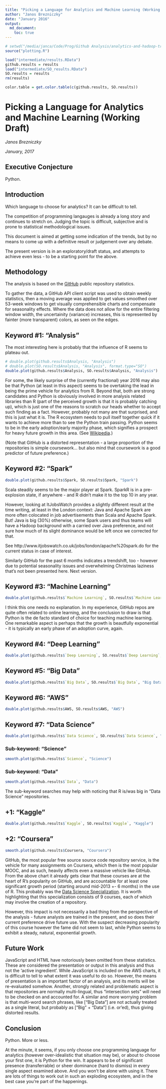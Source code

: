 ```yaml
---
title: "Picking a Language for Analytics and Machine Learning (Working Draft)"
author: "Janos Brezniczky"
date: "January 2016"
output:
  md_document:
    toc: true
---
```


```r
# setwd("/media/janca/Code/Prog/Github Analysis/analytics-and-hadoop-trends/github-trends/")
source("plotting.R")

load("intermediate/results.RData")
github.results = results
load("intermediate/SO_results.RData")
SO.results = results
rm(results)

color.table = get.color.table(c(github.results, SO.results))
```

# Picking a Language for Analytics and Machine Learning (Working Draft)

_Janos Brezniczky_

_January, 2017_

## Executive Conjecture

Python.

## Introduction

Which language to choose for analytics? It can be difficult to tell.

The competition of programming langauges is already a long story and continues to stretch on.
Judging the topic is difficult, subjective and is prone to statistical methodological issues.

This document is aimed at getting some indication of the trends, but by no means to come up with a definitive result or judgement over any debate.

The present version is in an exploratory/draft status, and attempts to achieve even less - to be a starting point for the above.

## Methodology

The analysis is based on the [GitHub](http://github.com) public repository statistics.

To gather the data, a GitHub API client script was used to obtain weekly statistics, 
then a moving average was applied to get values smoothed over 53-week windows to get 
visually comprehensible charts and compensate for seasonality effects. Where the data does 
not allow for the entire filtering window width, the uncertainity (variance) increases, this 
is represented by fainter (more transparent) colors, as seen on the edges.

## Keyword #1: "Analysis"

The most interesting here is probably that the influence of R seems to plateau out.

```r
# double.plot(github.results$Analysis, "Analysis")
# double.plot(SO.results$Analysis, "Analysis", format.type="SO")
double.plot(github.results$Analysis, SO.results$Analysis, "Analysis")
```

For some, the likely surprise of the (currently fractional) year 2016 may also be that Python (at least in this aspect) seems to be overtaking the lead in being the prime vehicle for analytics from R. Beyond that, both are strong candidates and Python is obviously involved in more analysis related libraries than R (part of the perceived growth is that it is probably catching up), which is just one of the reasons to scratch our heads whether to accept such finding as a fact. However, probably not many are that surprised, and this is just what it is. The R ecosystem needs to pull itself together quick if it wants to achieve more than to see the Python train passing. Python seems to be in the early adoption/early majority phase, which signifies a prospect for heavy future growth in this area. (See [Wikipedia](https://en.wikipedia.org/wiki/Diffusion_of_innovations).)

(Note that GitHub is a distorted representation - a large proportion of the repositories is simple coursework... but also mind that coursework is a good predictor of future preference.)

## Keyword #2: "Spark"

```r
double.plot(github.results$Spark, SO.results$Spark, "Spark")
```

Scala steadily seems to be the major player at Spark.
SparkR is in a pre-explosion state, if anywhere - and R didn't make it to the top 10 in any year.

However, looking at ItJobsWatch provides a slightly different result at the time writing, at least in the London context: Java and Apache Spark are more often colocated in job advertisements than Scala and Apache Spark. But! Java is big (30%) otherwise, some Spark users and thus teams will have a Hadoop background with a carried over Java preference, and not sure how much of its slight dominance would be left once we corrected for that.

See http://www.itjobswatch.co.uk/jobs/london/apache%20spark.do for the current status in case of interest.

Similarly GitHub for the past 6 months indicates a trendshift, too - however due to potential seasonality issues and overwhelming Christmas laziness that's not been presented here. Next version.


## Keyword #3: "Machine Learning"

```r
double.plot(github.results$`Machine Learning`, SO.results$`Machine Learning`, "Machine Learning")
```

I think this one needs no explanation. In my experience, GitHub repos are quite often related to online learning, and the conclusion to draw is that Python is the de facto standard of choice for teaching machine learning.
One remarkable aspect is perhaps that the growth is beautfully exponential - it is typically an early phase of an adoption curve, again.

## Keyword #4: "Deep Learning"

```r
double.plot(github.results$`Deep Learning`, SO.results$`Deep Learning`, "Deep Learning")
```


## Keyword #5: "Big Data"

```r
double.plot(github.results$`Big Data`, SO.results$`Big Data`, "Big Data")
```

## Keyword #6: "AWS"

```r
double.plot(github.results$AWS, SO.results$AWS, "AWS")
```

## Keyword #7: "Data Science"

```r
double.plot(github.results$`Data Science`, SO.results$`Data Science`, "Data Science")
```

### Sub-keyword: "Science"

```r
smooth.plot(github.results$`Science`, "Science")
```

### Sub-keyword: "Data"

```r
smooth.plot(github.results$`Data`, "Data")
```

The sub-keyword searches may help with noticing that R is/was big in "Data Science" repositories.

## +1: "Kaggle"

```r
double.plot(github.results$`Kaggle`, SO.results$`Kaggle`, "Kaggle")
```

## +2: "Coursera"

```r
smooth.plot(github.results$Coursera, "Coursera")
```

GitHub, the most popular free source source code repository service, is the vehicle for many assignments on Coursera, which then is the most popular MOOC, and as such, heavily affects even a massive vehicle like GitHub.
From the above chart it already gets clear that these courses are at the heart of R's popularity on GitHub, and are accountable for at least one significant growth period (starting around mid-2013 +- 6 months) in the use of R. This probably was the [Data Science Specialization](https://www.coursera.org/specializations/jhu-data-science). It is worth highlighting that this specialization consists of 9 courses, each of which may involve the creation of a repository.

However, this impact is not necessarily a bad thing from the perspective of the analysis - future analysts are trained in the present, and so does their current preference drive future use. With the suspect decreasing popularity of this course however the fame did not seem to last, while Python seems to exhibit a steady, natural, exponential growth.

## Future Work

JavaScript and HTML have notoriously been omitted from these statistics.
These are considered the presentation or output in this analysis and thus not the 'active ingredient'. While JavaScript is included on the AWS charts, it is difficult to tell to what extent it was useful to do so.
However, the means of presentation is an important factor of an analysis, and its merits will be re-evaluated somehow.
Another, strongly related and problematic aspect is that repositories are normally multi-lingual, thus "intersection sets" will need to be checked on and accounted for. A similar and more worrying problem is that multi-word search phrases, like ["Big Data"] are not actually treated as a single literal, but probably as ["Big" + "Data"] (i.e. or'ed), thus giving distorted results.

## Conclusion

Python. More or less.

At the minute, it seems, if you only choose one programming language for analytics (however over-idealistic that situation may be), or about to choose your first one, it is Python for the win.
It appears to be of significant presence (transferrable) or sheer dominance (hard to dismiss) in every single aspect examined above.
And you won't be alone with using it.
There are lots of things to work out in such an exploding ecosystem, and in the best case you're part of the happenings.
